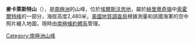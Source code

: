 {{coord|79|41|S|84|20|W|source:GNIS|display=title}}

'''麥卡萊斯特山'''（{{lang-en|Mount Macalester}}），是[[南極洲|南極洲]]的山峰，位於[[埃爾斯沃思地|埃爾斯沃思地]]，屬於[[赫里蒂奇嶺|赫里蒂奇嶺]]中[[索霍爾特峰|索霍爾特峰]]的一部分，海拔高度2,480米，[[美國地質調查局|美國地質調查局]]根據測量和該國海軍的空中照片繪入地圖，現時由[[南極條約體系|南極條約體系]]管理。

{{DEFAULTSORT:Mount Macalester}}
[[Category:南極洲山峰|Category:南極洲山峰]]


{{EllsworthLand-geo-stub}}